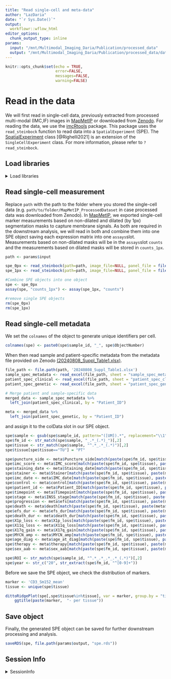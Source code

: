 ```yaml
---
title: "Read single-cell and meta-data"
author: "LazDaria"
date: "`r Sys.Date()`"
output: 
  workflowr::wflow_html
editor_options:
  chunk_output_type: inline
params: 
  input: "/mnt/Multimodal_Imaging_Daria/Publication/processed_data"
  output: "/mnt/Multimodal_Imaging_Daria/Publication/processed_data/data/20240808"
---
```


```r
knitr::opts_chunk$set(echo = TRUE,
                      error=FALSE,
                      messages=FALSE,
                      warning=FALSE)
```

# Read in the data {#read-data}

We  will first read in single-cell data, previously extracted from processed multi-modal (IMC,IF) images in [MapMetIP](https://github.com/TaschnerMandlGroup/MapMetIP) or downloaded from [Zenodo](https://zenodo.org/records/13220635/files/MapMetIP_ProcessedDataset.zip). For reading the data, we use the [imcRtools](https://github.com/BodenmillerGroup/imcRtools) package. This package uses the `read_steinbock` function to read data into a `SpatialExperiment` (SPE). The [SpatialExperiment](https://bioconductor.org/packages/release/bioc/html/SingleCellExperiment.html) class [@Righelli2021] is an extension of the `SingleCellExperiment` class. 
For more information, please refer to `?read_steinbock`. 

## Load libraries
<details>
   <summary>Load libraries</summary>
   
```r
library(imcRtools)
library(stringr)
library(RColorBrewer)
library(circlize)
library(paletteer)
library(dittoSeq)
library(readxl)
library(writexl)
```
</details>

## Read single-cell measurement

Replace `path` with the path to the folder where you stored the single-cell data (e.g. `path/to/folder/MapMetIP_ProcessedDataset` in case processed data was downloaded from Zenodo). 
In [MapMetIP](https://github.com/TaschnerMandlGroup/MapMetIP), we exported single-cell marker measurements based on non-dilated and dilated (by 1px) segmentation masks to capture membrane signals. As both are required in the downstream analysis, we will read in both and combine them into one SPE object saving each expression matrix into one `assays`slot. Measurements based on non-dilated masks will be in the `assays`slot `counts` and the measurements based on dilated masks will be stored in `counts_1px`. 


```r
path <- params$input

spe_0px <- read_steinbock(path=path, image_file=NULL, panel_file = file.path(path, 'NB_Panel.csv'), intensities_folder = "intensities-0px",regionprops_folder = "regionprops", graphs_folder=NULL) 
spe_1px <- read_steinbock(path=path, image_file=NULL, panel_file = file.path(path, 'NB_Panel.csv'), intensities_folder = "intensities-1px",regionprops_folder = "regionprops", graphs_folder=NULL) 

#Combine SPE objects into one object
spe <- spe_0px
assay(spe, "counts_1px") <- assay(spe_1px, "counts")

#remove single SPE objects
rm(spe_0px)
rm(spe_1px)
```

## Read single-cell metadata

We set the `colnames` of the object to generate unique identifiers per cell.

```r
colnames(spe) <- paste0(spe$sample_id, "_", spe$ObjectNumber)
```

When then read sample and patient-specific metadata from the metadata file provided on Zenodo [(20240808_Suppl_Table1.xlsx)](10.5281/zenodo.10275924). 

```r

file_path <- file.path(path, '20240808_Suppl_Table1.xlsx')
sample_spec_metadata <- read_excel(file_path, sheet = "sample_spec_metadata")
patient_spec_clinical <- read_excel(file_path, sheet = "patient_spec_clinical")
patient_spec_genetic <- read_excel(file_path, sheet = "patient_spec_genetic")

# Merge patient and sample-specific data
merged_data <- sample_spec_metadata %>%
  left_join(patient_spec_clinical, by = "Patient_ID")

meta <- merged_data %>%
  left_join(patient_spec_genetic, by = "Patient_ID")
```

and assign it to the colData slot in our SPE object.

```r

spe$sample <- gsub(spe$sample_id, pattern="([UM]).*", replacement="\\1")
spe$fm_id <- str_match(spe$sample, "_.*_(.*)_")[,2]  
spe$tissue <- str_match(spe$sample, "^.*_.*_(.*)")[,2] 
spe$tissue[spe$tissue=="TU"] = "PT"

spe$puncture_side <- meta$Puncture_side[match(paste(spe$fm_id, spe$tissue), paste(meta$Sample_ID, meta$Tissue))]
spe$imc_score <- meta$IMC_score[match(paste(spe$fm_id, spe$tissue), paste(meta$Sample_ID, meta$Tissue))]
spe$staining_date <- meta$Staining_date[match(paste(spe$fm_id, spe$tissue), paste(meta$Sample_ID, meta$Tissue))]
spe$stainer <- meta$Stainer[match(paste(spe$fm_id, spe$tissue), paste(meta$Sample_ID, meta$Tissue))]
spe$imc_date <- meta$IMC_date[match(paste(spe$fm_id, spe$tissue), paste(meta$Sample_ID, meta$Tissue))]
spe$control <- meta$control[match(paste(spe$fm_id, spe$tissue), paste(meta$Sample_ID, meta$Tissue))]
spe$patient_id <- meta$Patient_ID[match(paste(spe$fm_id, spe$tissue), paste(meta$Sample_ID, meta$Tissue))]
spe$timepoint <- meta$Timepoint[match(paste(spe$fm_id, spe$tissue), paste(meta$Sample_ID, meta$Tissue))]
spe$stage <- meta$INSS_stage[match(paste(spe$fm_id, spe$tissue), paste(meta$Sample_ID, meta$Tissue))]
spe$progression <- meta$efs[match(paste(spe$fm_id, spe$tissue), paste(meta$Sample_ID, meta$Tissue))]
spe$death <- meta$death[match(paste(spe$fm_id, spe$tissue), paste(meta$Sample_ID, meta$Tissue))]
spe$efs_dur <- meta$efs_dur[match(paste(spe$fm_id, spe$tissue), paste(meta$Sample_ID, meta$Tissue))]
spe$death_dur <- meta$death_dur[match(paste(spe$fm_id, spe$tissue), paste(meta$Sample_ID, meta$Tissue))]
spe$X1p_loss <- meta$X1p_loss[match(paste(spe$fm_id, spe$tissue), paste(meta$Sample_ID, meta$Tissue))]
spe$X11q_loss <- meta$X11q_loss[match(paste(spe$fm_id, spe$tissue), paste(meta$Sample_ID, meta$Tissue))]
spe$X17q_gain <- meta$X17q_gain[match(paste(spe$fm_id, spe$tissue), paste(meta$Sample_ID, meta$Tissue))]
spe$MYCN_amp <- meta$MYCN_amp[match(paste(spe$fm_id, spe$tissue), paste(meta$Sample_ID, meta$Tissue))]
spe$age_diag <- meta$age_at_diag[match(paste(spe$fm_id, spe$tissue), paste(meta$Sample_ID, meta$Tissue))]
spe$therapy <- meta$therapy[match(paste(spe$fm_id, spe$tissue), paste(meta$Sample_ID, meta$Tissue))]
spe$sex_aab <- meta$sex_aab[match(paste(spe$fm_id, spe$tissue), paste(meta$Sample_ID, meta$Tissue))]

spe$ROI <- str_match(spe$sample_id, "^.*_.*_.*_.*_(.*)")[,2]
spe$year <- str_c("20", str_extract(spe$fm_id, "^[0-9]+"))

```

Before we save the SPE object, we check the distribution of markers.

```r

marker <- 'CD3_Sm152_mean'
tissue <- unique(spe$tissue)

dittoRidgePlot(spe[,spe$tissue%in%tissue], var = marker, group.by = "tissue", assay = "counts") +
    ggtitle(paste(marker,  "- per tissue"))

```

## Save object

Finally, the generated SPE object can be saved for further downstream processing and analysis.

```r

saveRDS(spe, file.path(params$output, "spe.rds"))
```

## Session Info

<details>
   <summary>SessionInfo</summary>
   
```r
sessionInfo()
```
</details>

